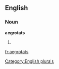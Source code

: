 
==English==

===Noun===
'''aegrotats'''

# {{plural of|[[aegrotat]]}}

[[Category:English plurals]]

[[fr:aegrotats]]